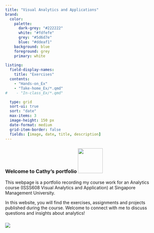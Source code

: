 ```yaml
---
title: "Visual Analytics and Applications"
brand:
  color:
    palette:
      dark-grey: "#222222"
      white: "#fdfefe"
      grey: "#5d6d7e" 
      blue: "#ddeaf1"
    background: blue
    foreground: grey
    primary: white
    
listing:
  field-display-names:
    title: "Exercises"
  contents:
    - "Hands-on_Ex"
    - "Take-home_Ex/*.qmd"
#    - "In-class_Ex/*.qmd"

  type: grid
  sort-ui: true 
  sort: "date"
  max-items: 3
  image-height: 150 px
  date-format: medium
  grid-item-border: false
  fields: [image, date, title, description]
---
```


### **Welcome to Cathy's portfolio** ![](images/dino-rex-2%20copy.png){width="80"}

This webpage is a portfolio recording my course work for an Analytics course (ISSS608 Visual Analytics and Application) at Singapore Management University.

In this website, you will find the exercises, assignments and projects published during the course. Welcome to connect with me to discuss questions and insights about analytics!

### ![](images/dino-banner-sepline.png)
